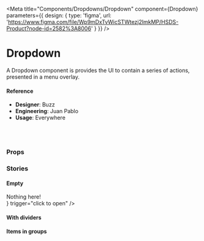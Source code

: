 
<Meta
  title="Components/Dropdowns/Dropdown"
  component={Dropdown}
  parameters={{
      design: {
        type: 'figma',
        url: 'https://www.figma.com/file/Wp9mDxTvWicSTWtezj2ImkMP/HSDS-Product?node-id=2582%3A8006'
      }
    }}
/>

# Dropdown

A Dropdown component is provides the UI to contain a series of actions, presented in a menu overlay.

<Preview>
  <Story name="default">
    <div style={{ height: '200px' }}>
      <Dropdown
        items={ItemSpec.generate(5)}
        disabled={boolean('disabled', false)}
        isOpen
      />
    </div>
  </Story>
</Preview>

#### Reference

- **Designer**: Buzz
- **Engineering**: Juan Pablo
- **Usage**: Everywhere

<br />
<br />

### Props

<Props of={DropdownUnconnected} />

### Stories

#### Empty

<Preview>
  <Story name="Empty">
    <div style={{ height: '70px' }}>
      <Dropdown items={[]} renderEmpty={() => <div>Nothing here!</div>} trigger="click to open" />
    </div>
  </Story>
</Preview>

#### With dividers

<Preview>
  <Story name="With dividers">
    <div style={{ height: '250px' }}>
      <Dropdown items={itemsWithDivider} trigger="click to open" />
    </div>
  </Story>
</Preview>

#### Items in groups

<Preview>
  <Story name="Items in groups">
    <div style={{ height: '250px' }}>
      <Dropdown items={groupedItems} trigger="click to open" />
    </div>
  </Story>
</Preview>